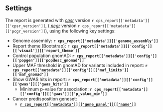 ## Settings

The report is generated with _[cpsr](https://github.com/sigven/cpsr)_ version `r cps_report[['metadata']][['cpsr_version']]`, ( _[pcgr](https://github.com/sigven/pcgr)_ version `r cps_report[['metadata']][['pcgr_version']]`), using the following key settings:

* Genome assembly: __`r cps_report[['metadata']][['genome_assembly']]`__
* Report theme (Bootstrap): __`r cps_report[['metadata']][['config']][['visual']][['report_theme']]`__
* Control population gnomAD: __`r cps_report[['metadata']][['config']][['popgen']][['popdesc_gnomad']]`__
* Upper MAF threshold in gnomAD for variants included in report:  __`r cps_report[['metadata']][['config']][['maf_limits']][['maf_gnomad']]`__
* Show GWAS hits in report: __`r cps_report[['metadata']][['config']][['gwas']][['gwas_hits']]`__
    * Minimum p-value for association: __`r cps_report[['metadata']][['config']][['gwas']][['p_value_min']]`__
* Cancer predisposition geneset:
   *  __[`r cps_report[['metadata']][['gene_panel']][['name']]`](`r cps_report[['metadata']][['gene_panel']][['url']]`)__ 


